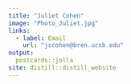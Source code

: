 ```yaml
---
title: "Juliet Cohen"
image: "Photo_Juliet.jpg"
links:
  - label: Email
    url: "jscohen@bren.ucsb.edu"
output:
  postcards::jolla
site: distill::distill_website
---
```



